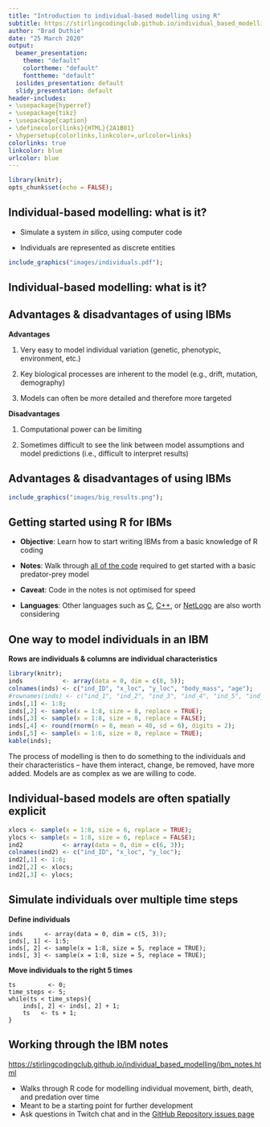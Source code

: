 ```yaml
---
title: "Introduction to individual-based modelling using R"
subtitle: https://stirlingcodingclub.github.io/individual_based_modelling/ibm_notes.html
author: "Brad Duthie"
date: "25 March 2020"
output:
  beamer_presentation:
    theme: "default"
    colortheme: "default"
    fonttheme: "default"
  ioslides_presentation: default
  slidy_presentation: default
header-includes:
- \usepackage{hyperref}
- \usepackage{tikz}
- \usepackage{caption}
- \definecolor{links}{HTML}{2A1B81}
- \hypersetup{colorlinks,linkcolor=,urlcolor=links}
colorlinks: true
linkcolor: blue
urlcolor: blue
---
```


```r
library(knitr);
opts_chunk$set(echo = FALSE);
```

## Individual-based modelling: what is it?

- Simulate a system *in silico*, using computer code \newline\pause

- Individuals are represented as discrete entities

```r
include_graphics("images/individuals.pdf");
```

\footnotetext[1]{Duthie, A. B., \& Reid, J. M. (2016). {\it Am. Nat.} \href{https://doi.org/10.1086/688919}{186, 651-667}.}

## Individual-based modelling: what is it?

\begin{columns}
\begin{column}{0.4\textwidth} 
```r
include_graphics("images/df_fig1.png");
```
\end{column}

\begin{column}{0.6\textwidth}

\begin{itemize}
\item Processes are often stochastic (events probabilistic) \newline\pause
\item Can test ideas by simulating across many parameters \newline\pause
\item Highly mechanistic models are possible
\end{itemize}
\end{column}
\end{columns}

\footnotetext[1]{Duthie, A. B., \& Falcy, M. R. (2013). {\it Ecol. Modell.} \href{https://doi.org/10.1016/j.ecolmodel.2012.12.019}{251, 260-270}.}

## Advantages & disadvantages of using IBMs

**Advantages**

1. Very easy to model individual variation (genetic, phenotypic, environment, etc.)

2. Key biological processes are inherent to the model (e.g., drift, mutation, demography)

3. Models can often be more detailed and therefore more targeted \pause

**Disadvantages**

1. Computational power can be limiting

2. Sometimes difficult to see the link between model assumptions and model predictions (i.e., difficult to interpret results)

## Advantages & disadvantages of using IBMs

```r
include_graphics("images/big_results.png");
```

\footnotetext[1]{Duthie, A. B., \& Reid, J. M. (2016). {\it Am. Nat.} \href{https://doi.org/10.1086/688919}{186, 651-667}.}


## Getting started using R for IBMs

- **Objective**: Learn how to start writing IBMs from a basic knowledge of R coding \newline

- **Notes**: Walk through [all of the code](https://stirlingcodingclub.github.io/individual_based_modelling/ibm_notes.html) required to get started with a basic predator-prey model \newline

- **Caveat**: Code in the notes is not optimised for speed \newline

- **Languages**: Other languages such as [C](https://en.wikipedia.org/wiki/C_(programming_language)),  [C++](https://en.wikipedia.org/wiki/C%2B%2B), or [NetLogo](https://ccl.northwestern.edu/netlogo/) are also worth considering 

## One way to model individuals in an IBM

**Rows are individuals \& columns are individual characteristics** \newline


```r
library(knitr);
inds           <- array(data = 0, dim = c(8, 5));
colnames(inds) <- c("ind_ID", "x_loc", "y_loc", "body_mass", "age");
#rownames(inds) <- c("ind_1", "ind_2", "ind_3", "ind_4", "ind_5", "ind_6", "ind_7", "ind_8");
inds[,1] <- 1:8;
inds[,2] <- sample(x = 1:8, size = 8, replace = TRUE);
inds[,3] <- sample(x = 1:8, size = 8, replace = FALSE);
inds[,4] <- round(rnorm(n = 8, mean = 40, sd = 6), digits = 2);
inds[,5] <- sample(x = 1:6, size = 8, replace = TRUE);
kable(inds);
```

The process of modelling is then to do something to the individuals and their characteristics -- have them interact, change, be removed, have more added. Models are as complex as we are willing to code.


## Individual-based models are often spatially explicit

```r
xlocs <- sample(x = 1:8, size = 6, replace = TRUE);
ylocs <- sample(x = 1:8, size = 6, replace = FALSE);
ind2           <- array(data = 0, dim = c(6, 3));
colnames(ind2) <- c("ind_ID", "x_loc", "y_loc");
ind2[,1] <- 1:6;
ind2[,2] <- xlocs;
ind2[,3] <- ylocs;
```

\begin{columns}
\begin{column}{0.5\textwidth} 
```r
par(mar = c(5, 5, 1, 1));
plot(x = 1:8, y = 1:8, type = "n", xaxt = "n", yaxt = "n", xlab = "x location", 
     ylab = "y location", xlim = c(0.5, 8.5), ylim = c(0.5, 8.5), yaxs= 'i', 
     xaxs = 'i', cex.lab = 1.5);
axis(side = 1, at = 1:8, labels = 1:8, cex.axis = 1.5);
axis(side = 2, at = 1:8, labels = 1:8, cex.axis = 1.5);
pt <- seq(from = 0.5, to = 7.5, length = 8);
for(i in 1:8){
    abline(v = pt[i]);
    abline(h = pt[i]);
}
points(x = inds[,2], y = inds[,3], pch = 20, cex = 6, col = "blue");
text(x = inds[,2], y = inds[,3], labels = 1:8, col = "white");
```
\end{column}

\begin{column}{0.5\textwidth}
\begin{itemize}
\item Individual locations can be mapped to a landscape, with rules for movement
\item Movement entails rules for changing x and y locations
\item Landscape need not be represented in code, but can be to define landscape properties
\end{itemize}
\end{column}
\end{columns}


## Simulate individuals over multiple time steps

**Define individuals**

```
inds      <- array(data = 0, dim = c(5, 3));
inds[, 1] <- 1:5;
inds[, 2] <- sample(x = 1:8, size = 5, replace = TRUE);
inds[, 3] <- sample(x = 1:8, size = 5, replace = TRUE);
```

**Move individuals to the right 5 times**

```
ts         <- 0;
time_steps <- 5;
while(ts < time_steps){
    inds[, 2] <- inds[, 2] + 1;
    ts   <- ts + 1; 
}
```

## Working through the IBM notes

\hrule\vspace{2mm}

[https://stirlingcodingclub.github.io/individual_based_modelling/ibm_notes.html](https://stirlingcodingclub.github.io/individual_based_modelling/ibm_notes.html)

\vspace{2mm}
\hrule

\vspace{10mm}

- Walks through R code for modelling individual movement, birth, death, and predation over time \newline
- Meant to be a starting point for further development \newline
- Ask questions in Twitch chat and in the [GitHub Repository issues page](https://github.com/StirlingCodingClub/individual_based_modelling/issues)












